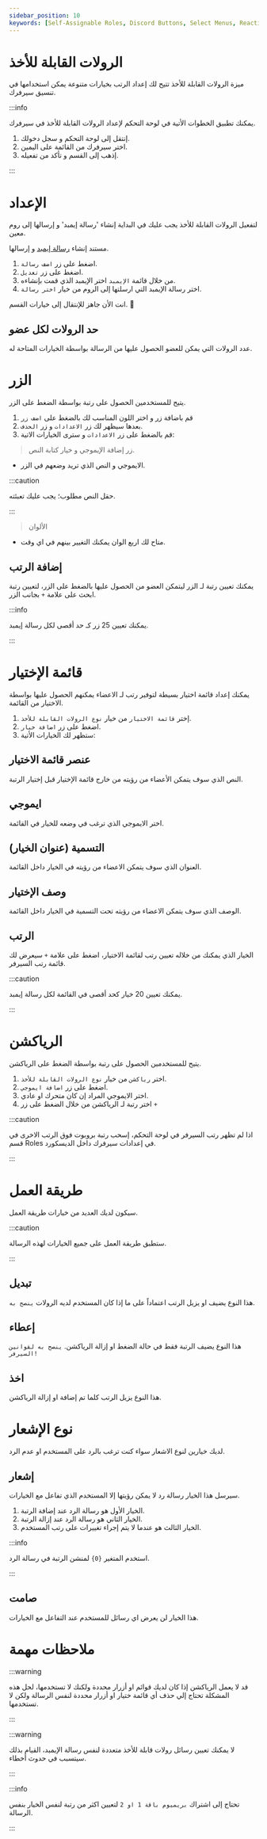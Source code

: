 ```yaml
---
sidebar_position: 10
keywords: [Self-Assignable Roles, Discord Buttons, Select Menus, Reaction Roles, Role Management] 
---
```


# الرولات القابلة للأخذ 

ميزة الرولات القابلة للأخذ تتيح لك إعداد الرتب بخيارات متنوعة يمكن استخدامها في تنسيق سيرفرك.

:::info

يمكنك تطبيق الخطوات الأتية في لوحة التحكم لإعداد الرولات القابلة للأخذ في سيرفرك. 

1. إنتقل إلى لوحة التحكم و سجل دخولك. 
2. اختر سيرفرك من القائمة على اليمين.
3. إذهب إلى القسم و تأكد من تفعيله.

:::

# الإعداد

لتفعيل الرولات القابلة للأخذ يجب عليك في البداية إنشاء 'رسالة إيمبد' و إرسالها إلى روم معين.

 مستند إنشاء [رسالة إيمبد](https://docs.probot.io/ar/docs/modules/embed) و إرسالها.

1. اضغط على زر `اضف رسالة`.
2. اضغط على زر `تعديل`.
3. من خلال قائمة `الإيمبد` اختر الإيمبد الذي قمت بإنشاءه.
4. اختر رسالة الإيمبد التي ارسلتها إلى الروم من خيار `اختر رسالة`.

انت الأن جاهز للإنتقال إلى خيارات القسم. 🙋

## حد الرولات لكل عضو

عدد الرولات التي يمكن للعضو الحصول عليها من الرسالة بواسطة الخيارات المتاحة له.

# الزر

يتيح للمستخدمين الحصول على رتبة بواسطة الضغط على الزر.

1. قم باضافة زر و اختر اللون المناسب لك بالضغط على `اضف زر`
2. بعدها سيظهر لك زر `الاعدادات` و زر `الحذف`.
3. قم بالضغط على زر `الاعدادات` و سترى الخيارات الاتية:

> زر إضافة الإيموجي و خيار كتابة النص.

- الايموجي و النص الذي تريد وضعهم في الزر.

:::caution

حقل النص مطلوب؛ يجب عليك تعبئته.

:::

> الألوان

- متاح لك اربع الوان يمكنك التغيير بينهم في اي وقت.

## إضافة الرتب

يمكنك تعيين رتبة لـ الزر ليتمكن العضو من الحصول عليها بالضغط على الزر، لتعيين رتبة ابحث على علامة `+` بجانب الزر.

:::info

يمكنك تعيين 25 زر كـ حد أقصى لكل رسالة إيمبد.

:::

# قائمة الإختيار

يمكنك إعداد قائمة اختيار بسيطة لتوفير رتب لـ الاعضاء يمكنهم الحصول عليها بواسطة الاختيار من القائمة.

1. إختر `قائمة الاختيار` من خيار `نوع الرولات القابلة للأخذ`.
2. اضغط على زر `اضافة خيار`.
3. ستظهر لك الخيارات الأتية:

## عنصر قائمة الاختيار

النص الذي سوف يتمكن الأعضاء من رؤيته من خارج قائمة الإختيار قبل إختيار الرتبة.

## ايموجي

اختر الايموجي الذي ترغب في وضعه للخيار في القائمة.

## التسمية (عنوان الخيار)

العنوان الذي سوف يتمكن الاعضاء من رؤيته في الخيار داخل القائمة.

## وصف الإختيار

الوصف الذي سوف يتمكن الاعضاء من رؤيته تحت التسمية في الخيار داخل القائمة.

## الرتب

الخيار الذي يمكنك من خلاله تعيين رتب لقائمة الاختيار، اضغط على علامة `+` سيعرض لك قائمة رتب السيرفر.

:::caution

يمكنك تعيين 20 خيار كحد أقصى في القائمة لكل رسالة إيمبد.

:::

# الرياكشن

يتيح للمستخدمين الحصول على رتبة بواسطة الضغط على الرياكشن.

1. اختر `رياكشن` من خيار `نوع الرولات القابلة للأخذ`.
2. اضغط على زر `اضافة ايموجي`. 
3. اختر الايموجي المراد إن كان متحرك او عادي.
4. اختر رتبة لـ الرياكشن من خلال الضغط على زر `+`

:::caution

اذا لم تظهر رتب السيرفر في لوحة التحكم، إسحب رتبة بروبوت فوق الرتب الاخرى في قسم Roles في إعدادات سيرفرك داخل الديسكورد.

:::

# طريقة العمل

سيكون لديك العديد من خيارات طريقة العمل.

:::caution

ستطبق طريقة العمل على جميع الخيارات لهذه الرسالة.

:::

## تبديل

هذا النوع يضيف او يزيل الرتب اعتماداً على ما إذا كان المستخدم لديه الرولات `ينصح به`.

## إعطاء

هذا النوع يضيف الرتبة فقط في حالة الضغط او إزالة الرياكشن. `ينصح به لقوانين السيرفر!`


## اخذ

هذا النوع يزيل الرتب كلما تم إضافة او إزالة الرياكشن.

# نوع الإشعار

لديك خيارين لنوع الاشعار سواء كنت ترغب بالرد على المستخدم او عدم الرد.

## إشعار

سيرسل هذا الخيار رسالة رد لا يمكن رؤيتها إلا المستخدم الذي تفاعل مع الخيارات.

1. الخيار الأول هو رسالة الرد عند إضافة الرتبة.
2. الخيار الثاني هو رسالة الرد عند إزالة الرتبة.
3. الخيار الثالث هو عندما لا يتم إجراء تغييرات على رتب المستخدم.

:::info

استخدم المتغير `{0}` لمنشن الرتبة في رسالة الرد.

:::

## صامت

هذا الخيار لن يعرض اي رسائل للمستخدم عند التفاعل مع الخيارات.


# ملاحظات مهمة

:::warning

قد لا يعمل الرياكشن إذا كان لديك قوائم او أزرار محددة ولكنك لا تستخدمها، لحل هذه المشكلة تحتاج إلي حذف أي قائمة ختيار او أزرار محددة لنفس الرسالة ولكن لا تستخدمها.

:::

:::warning

لا يمكنك تعيين رسائل رولات قابلة للأخذ متعددة لنفس رسالة الإيمبد، القيام بذلك سيتسبب في حدوث أخطاء.

:::

:::info

تحتاج إلى اشتراك `بريميوم باقة 1 او 2` لتعيين اكثر من رتبة لنفس الخيار بنفس الرسالة.

:::
